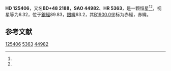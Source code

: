 {{Starbox begin
| name = HD 125406
}}
{{Starbox observe
| epoch = [[J2000.0|J2000.0]]
| constell = {{星座名待查}}<ref name=SIMBAD>{{cite web
 | url=http://simbad.u-strasbg.fr/simbad/sim-id?Ident=HR+5363
 | title=Pulsating variable Star
 | publisher=Centre de Données astronomiques de Strasbourg
 | work=SIMBAD
 | accessdate=2012-07-13
 | archive-date=2016-03-18
 | archive-url=https://web.archive.org/web/20160318170329/http://simbad.u-strasbg.fr/simbad/sim-id?Ident=HR+5363
 | dead-url=no
 }}</ref><ref name=DATA>{{cite web
 | url=http://vizier.u-strasbg.fr/viz-bin/VizieR-5?-out.add=.&-source=5050&-corr=PK=HR&-out.max=9999&HR=5363
 | title=VizieR Detailed Page
 | accessdate=2012-07-13
 | archive-date=2016-03-04
 | archive-url=https://web.archive.org/web/20160304205929/http://vizier.u-strasbg.fr/viz-bin/VizieR-5?-out.add=.&-source=5050&-corr=PK=HR&-out.max=9999&HR=5363
 | dead-url=no
 }}</ref>
| 星官 = 
| ra = {{RA|14|17|49.2}}<ref name=SIMBAD /><ref name=DATA />
| dec = {{DEC|+48|0|6}}<ref name=SIMBAD /><ref name=DATA />
| appmag_v = 6.32<ref name=SIMBAD /><ref name=DATA />
}}
{{Starbox character
| class = F5<ref name=SIMBAD /><ref name=DATA />
| b-v = 0.44<ref name=SIMBAD /><ref name=DATA />
| u-b = <ref name=SIMBAD /><ref name=DATA />
| r-i = <ref name=SIMBAD /><ref name=DATA />
| variable = 
}}
{{Starbox astrometry
| radial_v = 
| prop_mo_ra = -17
| parallax = 
| p_error = 
}}
{{Starbox catalog
| names =BD+48 2188，[[SAO星表|SAO]] 44982，[[HD星表|HD]] 125406，[[HR星表|HR]] 5363}}
{{Starbox reference |Simbad=HR+5363}}
{{Starbox end}}

'''HD 125406'''，又名'''BD+48 2188'''，'''SAO 44982'''、'''HR 5363'''，是一颗恒星<ref name=SIMBAD /><ref name=DATA />，视星等为6.32，位于[[銀道座標系|銀經]]89.83，[[銀道座標系|銀緯]]63.2，其[[B1900.0|B1900.0]]坐标为赤經{{RA|14|14|5.6}}，赤緯{{DEC|+48|63.2|53}}。

== 参考文献 ==
{{reflist}}

{{star-stub}}

[[Category:HD和HDE天體|125406]]
[[Category:HR天體|5363]]
[[Category:SAO天體|44982]]